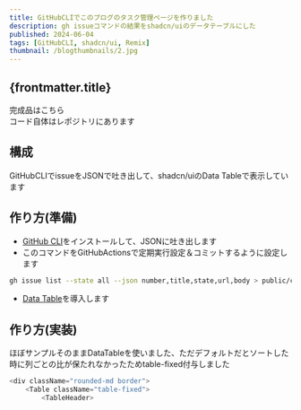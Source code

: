 ```yaml
---
title: GitHubCLIでこのブログのタスク管理ページを作りました
description: gh issueコマンドの結果をshadcn/uiのデータテーブルにした
published: 2024-06-04
tags: [GitHubCLI, shadcn/ui, Remix]
thumbnail: /blogthumbnails/2.jpg
---
```


## {frontmatter.title}
完成品はこちら  
<NavigationButton path="/task" label="tasks"/>
コード自体はレポジトリにあります

## 構成
GitHubCLIでissueをJSONで吐き出して、shadcn/uiのData Tableで表示しています

## 作り方(準備)
- [GitHub CLI](https://docs.github.com/en/github-cli/github-cli/about-github-cli)をインストールして、JSONに吐き出します
- このコマンドをGitHubActionsで定期実行設定＆コミットするように設定します
```bash
gh issue list --state all --json number,title,state,url,body > public/currentIssues.json
```
- [Data Table](https://ui.shadcn.com/docs/components/data-table)を導入します


## 作り方(実装)
ほぼサンプルそのままDataTableを使いました、ただデフォルトだとソートした時に列ごとの比が保たれなかったためtable-fixed付与しました
```typescript
<div className="rounded-md border">
    <Table className="table-fixed">
        <TableHeader>
```
